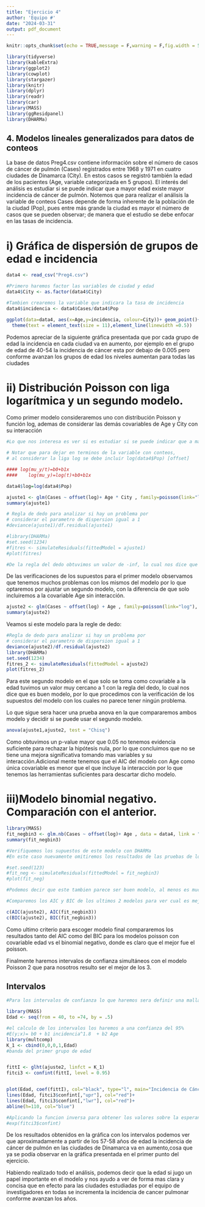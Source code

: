 ```yaml
---
title: "Ejercicio 4"
author: 'Equipo #'
date: "2024-03-31"
output: pdf_document
---
```


```r
knitr::opts_chunk$set(echo = TRUE,message = F,warning = F,fig.width = 5, fig.height = 2.9)
```


```r
library(tidyverse)
library(kableExtra)
library(ggplot2)
library(cowplot)
library(stargazer)
library(knitr)
library(dplyr)
library(readr)
library(car)
library(MASS)
library(ggResidpanel)
library(DHARMa)
```


## 4. Modelos lineales generalizados para datos de conteos

La base de datos Preg4.csv contiene información sobre el número de casos de cáncer de pulmón (Cases) registrados entre 1968 y 1971 en cuatro ciudades de Dinamarca (City). En estos casos se registró también la edad de los pacientes (Age, variable categorizada en 5 grupos). El interés del análisis es estudiar si se puede indicar que a mayor edad existe mayor incidencia de cáncer de pulmón. Notemos que para realizar el análisis la variable de conteos Cases depende de forma inherente de la población de la ciudad (Pop), pues entre más grande la ciudad es mayor el número de casos que se pueden observar; de manera que el estudio se debe enfocar en las tasas de incidencia.



# i) Gráfica de dispersión de grupos de edad e incidencia


```r
data4 <- read_csv("Preg4.csv")
```

```r
#Primero haremos factor las variables de ciudad y edad
data4$City <- as.factor(data4$City)
```

```r
#Tambien crearemos la variable que indicara la tasa de incidencia
data4$incidencia <- data4$Cases/data4$Pop
```


```r
ggplot(data=data4, aes(x=Age,y=incidencia, colour=City))+ geom_point()+ theme_classic()+
  theme(text = element_text(size = 11),element_line(linewidth =0.5))
```

Podemos apreciar de la siguiente gráfica presentada que por cada grupo de edad la incidencia en cada ciudad va en aumento, por ejemplo en el grupo de edad de 40-54 la incidencia de cáncer esta por debajo de 0.005 pero conforme avanzan los grupos de edad los niveles aumentan para todas las ciudades

# ii) Distribución Poisson con liga logarítmica y un segundo modelo.

Como primer modelo consideraremos uno con distribución Poisson y función log, ademas de considerar las demás covariables de Age y City con su interacción 


```r
#Lo que nos interesa es ver si es estudiar si se puede indicar que a mayor edad existe mayor incidencia de cancer de pulmon

# Notar que para dejar en terminos de la variable con conteos,
# al considerar la liga log se debe incluir log(data4$Pop) [offset]

#### log(mu_y/t)=b0+b1x
####    log(mu_y)=log(t)+b0+b1x

data4$log=log(data4$Pop)

ajuste1 <- glm(Cases ~ offset(log)+ Age * City , family=poisson(link="log"), data=data4)
summary(ajuste1)
```

```r
# Regla de dedo para analizar si hay un problema por 
# considerar el parametro de dispersion igual a 1
#deviance(ajuste1)/df.residual(ajuste1)

#library(DHARMa)  
#set.seed(1234)
#fitres <- simulateResiduals(fittedModel = ajuste1)
#plot(fitres)

#De la regla del dedo obtuvimos un valor de -inf, lo cual nos dice que no es un bueno modelo, de todas formas se hizo la verificacion de los supuestos pero salio muy mal en estos por lo que se decidio no usarse
```

De las verificaciones de los supuestos para el primer modelo observamos que tenemos muchos problemas con los mismos del modelo por lo que optaremos por ajustar un segundo modelo, con la diferencia de que solo incluiremos a la covariable Age sin interacción.


```r
ajuste2 <- glm(Cases ~ offset(log) + Age , family=poisson(link="log"), data=data4)
summary(ajuste2)
```

Veamos si este modelo para la regle de dedo:

```r
#Regla de dedo para analizar si hay un problema por 
# considerar el parametro de dispersion igual a 1
deviance(ajuste2)/df.residual(ajuste2)
library(DHARMa)  
set.seed(1234)
fitres_2 <- simulateResiduals(fittedModel = ajuste2)
plot(fitres_2)
```

Para este segundo modelo en el que solo se toma como covariable a la edad tuvimos un valor muy cercano a 1 con la regla del dedo, lo cual nos dice que es buen modelo, por lo que procedimos con la verificación de los supuestos del modelo con los cuales no parece tener ningún problema.

Lo que sigue sera hacer una prueba anova en la que compararemos ambos modelo y decidir si se puede usar el segundo modelo.

```r
anova(ajuste1,ajuste2, test = "Chisq")
```


Como obtuvimos un p-value mayor que 0.05 no tenemos evidencia suficiente para rechazar la hipótesis nula, por lo que concluimos que no se tiene una mejora significativa tomando mas variables y su interacción.Adicional mente tenemos que el AIC del modelo con Age como única covariable es menor que el que incluye la interacción por lo que tenemos las herramientas suficientes para descartar dicho modelo.


# iii)Modelo binomial negativo. Comparación con el anterior.


```r
library(MASS)
fit_negbin3 <- glm.nb(Cases ~ offset(log)+ Age , data = data4, link = "log")
summary(fit_negbin3)
```

```r
#Verifiquemos los supuestos de este modelo con DHARMa
#En este caso nuevamente omitiremos los resultados de las pruebas de los supuestos para este modelo ya que no se usara debido a que se escogio como mejor ajuste el modelo anterior 
```


```r
#set.seed(123)
#fit_neg <- simulateResiduals(fittedModel = fit_negbin3)
#plot(fit_neg)
```

```r
#Podemos decir que este tambien parece ser buen modelo, al menos es mucho mejor #que el primero, sin embargo no parece ser mejor que el segundo modelo.

#Comparemos los AIC y BIC de los ultimos 2 modelos para ver cual es mejor en este #aspecto.
```

```r
c(AIC(ajuste2), AIC(fit_negbin3))
c(BIC(ajuste2), BIC(fit_negbin3))
```

Como ultimo criterio para escoger modelo final compararemos los resultados tanto del AIC como del BIC para los modelos poisson con covariable edad vs el binomial negativo, donde es claro que el mejor fue el poisson.

Finalmente haremos intervalos de confianza simultáneos con el modelo Poisson 2 que para nosotros resulto ser el mejor de los 3.

## Intervalos

```r
#Para los intervalos de confianza lo que haremos sera definir una malla de valores para la edad.
```

```r
library(MASS)
Edad <- seq(from = 40, to =74, by = .5)
```

```r
#el calculo de los intervalos los haremos a una confianza del 95%
#E(y;x)= b0 + b1 incidencia^1.8  + b2 Age
library(multcomp)
K_1 <- cbind(0,0,0,1,Edad)
#banda del primer grupo de edad


fittI <- glht(ajuste2, linfct = K_1)
fitci3 <- confint(fittI, level = 0.95)


plot(Edad, coef(fittI), col="black", type="l", main="Incidencia de Cáncer por Edad")+
lines(Edad, fitci3$confint[,"upr"], col="red")+
lines(Edad, fitci3$confint[,"lwr"], col="red")+
abline(h=110, col="blue")

#Aplicando la funcion inversa para obtener los valores sobre la esperanza de y, omitiremos este resultado, sin embargo es de utilidad para saber en que nivel nos permite obtener estimaciones directas de la media esperada de la variable de respuesta en el espacio original de la variable de respuesta, lo que facilita su interpretación y comparación con otros datos o modelos. Esto es especialmente útil cuando estamos interesados en las predicciones en la escala original de la variable de respuesta, en lugar de en la escala del predictor lineal.
#exp(fitci3$confint)
```

De los resultados obtenidos en la gráfica con los intervalos podemos ver que aproximadamente a partir de los 57-58 años de edad la incidencia de cáncer de pulmón en las ciudades de Dinamarca va en aumento,cosa que ya se podía observar en la gráfica presentada en el primer punto del ejercicio.

Habiendo realizado todo el análisis, podemos decir que la edad si jugo un papel importante en el modelo y nos ayudo a ver de forma mas clara y concisa que en efecto para las ciudades estudiadas por el equipo de investigadores en todas se incrementa la incidencia de cancer pulmonar conforme avanzan los años.














